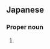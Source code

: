 ==Japanese==
{{ja-kanjitab|かず|ま}}

===Proper noun===
{{ja-pos|proper|かずま}}

# {{given name|male|lang=ja|sort=かずま}}
